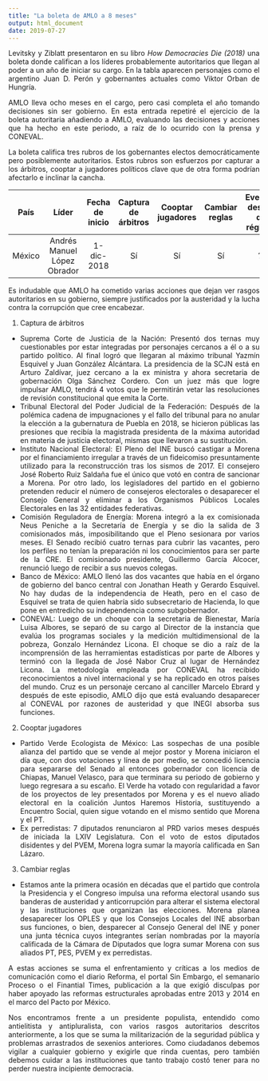 ```yaml
---
title: "La boleta de AMLO a 8 meses"
output: html_document
date: 2019-07-27
---
```

<style>
body {
text-align: justify}
</style>

Levitsky y Ziblatt presentaron en su libro *How Democracies Die (2018)* una boleta donde califican a los líderes probablemente autoritarios que llegan al poder a un año de iniciar su cargo. En la tabla aparecen personajes como el argentino Juan D. Perón y gobernantes actuales como Viktor Orban de Hungría.

AMLO lleva ocho meses en el cargo, pero casi completa el año tomando decisiones sin ser gobierno. En esta entrada repetiré el ejercicio de la boleta autoritaria añadiendo a AMLO, evaluando las decisiones y acciones que ha hecho en este periodo, a raíz de lo ocurrido con la prensa y CONEVAL.

La boleta califica tres rubros de los gobernantes electos democráticamente pero posiblemente autoritarios. Estos rubros son esfuerzos por capturar a los árbitros, cooptar a jugadores políticos clave que de otra forma podrían afectarlo e inclinar la cancha.

País|Líder|Fecha de inicio|Captura de árbitros|Cooptar jugadores|Cambiar reglas|Eventual destino del régimen
:---:|:---:|:---:|:---:|:---:|:---:|:---:
México|Andrés Manuel López Obrador|1-dic-2018|Sí|Sí|Sí|??

Es indudable que AMLO ha cometido varias acciones que dejan ver rasgos autoritarios en su gobierno, siempre justificados por la austeridad y la lucha contra la corrupción que cree encabezar. 

1. Captura de árbitros
  - Suprema Corte de Justicia de la Nación: Presentó dos ternas muy cuestionables por estar integradas por personajes cercanos a él o a su partido político. Al final logró que llegaran al máximo tribunal Yazmín Esquivel y Juan González Alcántara. La presidencia de la SCJN está en Arturo Zaldívar, juez cercano a la ex ministra y ahora secretaria de gobernación Olga Sánchez Cordero. Con un juez más que logre impulsar AMLO, tendrá 4 votos que le permitirán vetar las resoluciones de revisión constitucional que emita la Corte.
  - Tribunal Electoral del Poder Judicial de la Federación: Después de la polémica cadena de impugnaciones y el fallo del tribunal para no anular la elección a la gubernatura de Puebla en 2018, se hicieron públicas las presiones que recibía la magistrada presidenta de la máxima autoridad en materia de justicia electoral, mismas que llevaron a su sustitución.
  - Instituto Nacional Electoral: El Pleno del INE buscó castigar a Morena por el financiamiento irregular a través de un fideicomiso presuntamente utilizado para la reconstrucción tras los sismos de 2017. El consejero José Roberto Ruiz Saldaña fue el único que votó en contra de sancionar a Morena. Por otro lado, los legisladores del partido en el gobierno pretenden reducir el número de consejeros electorales o desaparecer el Consejo General y eliminar a los Organismos Públicos Locales Electorales en las 32 entidades federativas.
  - Comisión Reguladora de Energía: Morena integró a la ex comisionada Neus Peniche a la Secretaría de Energía y se dio la salida de 3 comisionados más, imposibilitando que el Pleno sesionara por varios meses. El Senado recibió cuatro ternas para cubrir las vacantes, pero los perfiles no tenían la preparación ni los conocimientos para ser parte de la CRE. El comisionado presidente, Guillermo García Alcocer, renunció luego de recibir a sus nuevos colegas.
  - Banco de México: AMLO llenó las dos vacantes que había en el órgano de gobierno del banco central con Jonathan Heath y Gerardo Esquivel. No hay dudas de la independencia de Heath, pero en el caso de Esquivel se trata de quien habría sido subsecretario de Hacienda, lo que pone en entredicho su independencia como subgobernador.
  - CONEVAL: Luego de un choque con la secretaria de Bienestar, María Luisa Albores, se separó de su cargo al Director de la instancia que evalúa los programas sociales y la medición multidimensional de la pobreza, Gonzalo Hernández Licona. El choque se dio a raíz de la incomprensión de las herramientas estadísticas por parte de Albores y terminó con la llegada de José Nabor Cruz al lugar de Hernández Licona. La metodología empleada por CONEVAL ha recibido reconocimientos a nivel internacional y se ha replicado en otros países del mundo. Cruz es un personaje cercano al canciller Marcelo Ebrard y después de este episodio, AMLO dijo que está evaluando desaparecer al CONEVAL por razones de austeridad y que INEGI absorba sus funciones.
  
2. Cooptar jugadores
  - Partido Verde Ecologista de México: Las sospechas de una posible alianza del partido que se vende al mejor postor y Morena iniciaron el día que, con dos votaciones y línea de por medio, se concedió licencia para separarse del Senado al entonces gobernador con licencia de Chiapas, Manuel Velasco, para que terminara su periodo de gobierno y luego regresara a su escaño. El Verde ha votado con regularidad a favor de los proyectos de ley presentados por Morena y es el nuevo aliado electoral en la coalición Juntos Haremos Historia, sustituyendo a Encuentro Social, quien sigue votando en el mismo sentido que Morena y el PT.
  - Ex perredistas: 7 diputados renunciaron al PRD varios meses después de iniciada la LXIV Legislatura. Con el voto de estos diputados disidentes y del PVEM, Morena logra sumar la mayoría calificada en San Lázaro.
  
3. Cambiar reglas
  - Estamos ante la primera ocasión en décadas que el partido que controla la Presidencia y el Congreso impulsa una reforma electoral usando sus banderas de austeridad y anticorrupción para alterar el sistema electoral y las instituciones que organizan las elecciones. Morena planea desaparecer los OPLES y que los Consejos Locales del INE absorban sus funciones, o bien, desparecer al Consejo General del INE y poner una junta técnica cuyos integrantes serían nombradas por la mayoría calificada de la Cámara de Diputados que logra sumar Morena con sus aliados PT, PES, PVEM y ex perredistas.

A estas acciones se suma el enfrentamiento y críticas a los medios de comunicación como el diario Reforma, el portal Sin Embargo, el semanario Proceso o el Finantial Times, publicación a la que exigió disculpas por haber apoyado las reformas estructurales aprobadas entre 2013 y 2014 en el marco del Pacto por México. 

Nos encontramos frente a un presidente populista, entendido como antielitista y antipluralista, con varios rasgos autoritarios descritos anteriormente, a los que se suma la militarización de la seguridad pública y problemas arrastrados de sexenios anteriores. Como ciudadanos debemos vigilar a cualquier gobierno y exigirle que rinda cuentas, pero también debemos cuidar a las instituciones que tanto trabajo costó tener para no perder nuestra incipiente democracia.